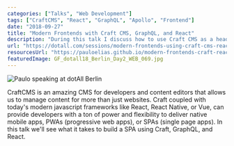 ```yaml
---
categories: ["Talks", "Web Development"]
tags: ["CraftCMS", "React", "GraphQL", "Apollo", "Frontend"]
date: "2018-09-27"
title: "Modern Frontends with Craft CMS, GraphQL, and React"
description: "During this talk I discuss how to use Craft CMS as a headless cms to power your next React-powered single page app. We cover how React, GraphQL, and Apollo work together and then run through lots of example code to piece it all together."
url: "https://dotall.com/sessions/modern-frontends-using-craft-cms-react-and-graphql"
resourcesUrl: "https://pauloelias.github.io/modern-frontends-craft-react-graphql-v1"
featuredImage: GF_dotall18_Berlin_Day2_WEB_069.jpg
---
```


![Paulo speaking at dotAll Berlin](./GF_dotall18_Berlin_Day2_WEB_069.jpg)

CraftCMS is an amazing CMS for developers and content editors that allows us to manage content for more than just websites. Craft coupled with today's modern javascript frameworks like React, React Native, or Vue, can provide developers with a ton of power and flexibility to deliver native mobile apps, PWAs (progressive web apps), or SPAs (single page apps). In this talk we'll see what it takes to build a SPA using Craft, GraphQL, and React.
